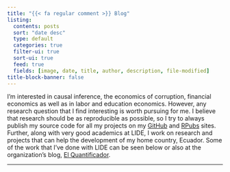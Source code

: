 ```yaml
---
title: "{{< fa regular comment >}} Blog"
listing:
  contents: posts
  sort: "date desc"
  type: default
  categories: true
  filter-ui: true
  sort-ui: true
  feed: true
  fields: [image, date, title, author, description, file-modified]
title-block-banner: false
---
```


I'm interested in causal inference, the economics of corruption, financial economics as well as in labor and education economics. However, any research question that I find interesting is worth pursuing for me. I believe that research should be as reproducible as possible, so I try to always publish my source code for all my projects on my [GitHub](https://github.com/dsanchezp18) and [RPubs](https://github.com/dsanchezp18) sites. Further, along with very good academics at LIDE, I work on research and projects that can help the development of my home country, Ecuador. Some of the work that I've done with LIDE can be seen below or also at the organization's blog, [El Quantificador](https://elquantificador.org/).

------------------------------------------------------------------------
